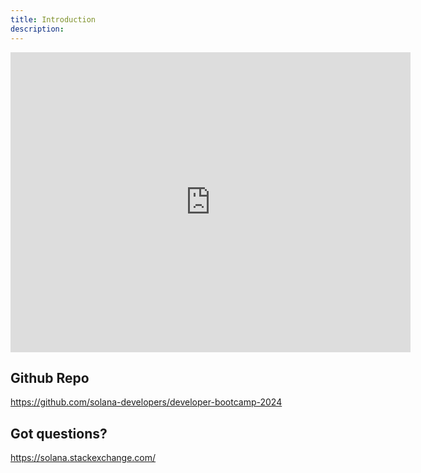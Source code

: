 ```yaml
---
title: Introduction
description: 
---
```


<iframe width="640" height="480" src="https://www.youtube.com/embed/amAq-WHAFs8" title="Solana Developer Bootcamp 2024 - Learn Blockchain and Full Stack Web3 Development - Projects 1-9" frameborder="0" allow="accelerometer; autoplay; clipboard-write; encrypted-media; gyroscope; picture-in-picture; web-share" referrerpolicy="strict-origin-when-cross-origin" allowfullscreen></iframe>

## Github Repo

https://github.com/solana-developers/developer-bootcamp-2024

## Got questions?

https://solana.stackexchange.com/